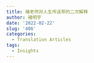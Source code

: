 ```yaml
---
title: 褚老师对人生传送带的二次解释
author: 褚明宇
date: '2022-02-22'
slug: '406'
categories:
  - Translation Articles
tags:
  - Insights
---
```

